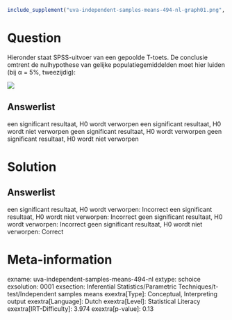 ```r
include_supplement("uva-independent-samples-means-494-nl-graph01.png", recursive = TRUE)
```

Question
========

Hieronder staat SPSS-uitvoer van een gepoolde T-toets. De conclusie
omtrent de nulhypothese van gelijke populatiegemiddelden moet hier
luiden (bij α = 5%, tweezijdig):

![](uva-independent-samples-means-494-nl-graph01.png)

Answerlist
----------

een significant resultaat, H0 wordt verworpen
een significant resultaat, H0 wordt niet verworpen
geen significant resultaat, H0 wordt verworpen
geen significant resultaat, H0 wordt niet verworpen

Solution
========

Answerlist
----------

een significant resultaat, H0 wordt verworpen: Incorrect
een significant resultaat, H0 wordt niet verworpen: Incorrect
geen significant resultaat, H0 wordt verworpen: Incorrect
geen significant resultaat, H0 wordt niet verworpen: Correct

Meta-information
================
exname: uva-independent-samples-means-494-nl
extype: schoice
exsolution: 0001
exsection: Inferential Statistics/Parametric Techniques/t-test/Independent samples means
exextra[Type]: Conceptual, Interpreting output
exextra[Language]: Dutch
exextra[Level]: Statistical Literacy
exextra[IRT-Difficulty]: 3.974
exextra[p-value]: 0.13
